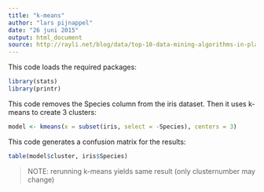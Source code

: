 ```yaml
---
title: "k-means"
author: "lars pijnappel"
date: "26 juni 2015"
output: html_document
source: http://rayli.net/blog/data/top-10-data-mining-algorithms-in-plain-r/
---
```


This code loads the required packages:
 
```r
library(stats)
library(printr)
```

This code removes the Species column from the iris dataset.
Then it uses k-means to create 3 clusters:
 
```r
model <- kmeans(x = subset(iris, select = -Species), centers = 3)
```

This code generates a confusion matrix for the results:
 
```r
table(model$cluster, iris$Species)
```

> NOTE: rerunning k-means yields same result (only clusternumber may change) 